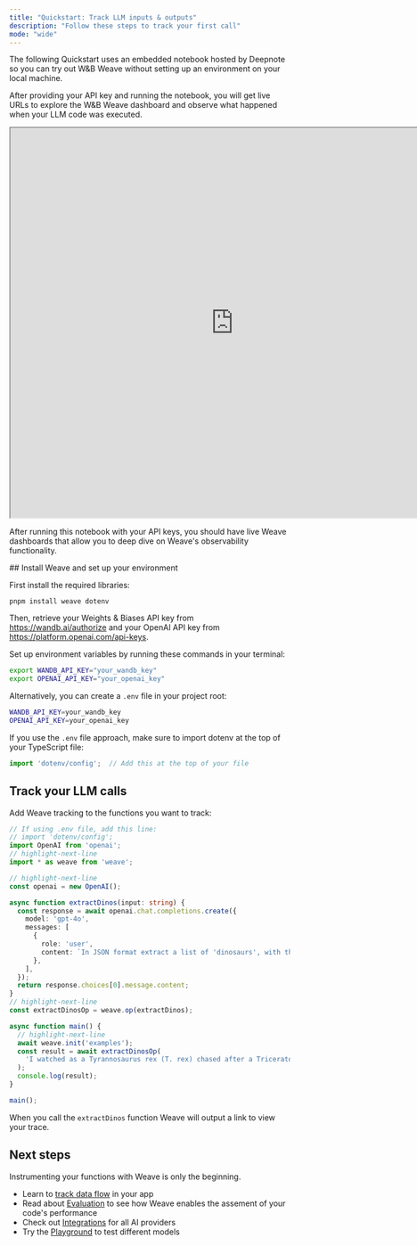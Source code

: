 ```yaml
---
title: "Quickstart: Track LLM inputs & outputs"
description: "Follow these steps to track your first call"
mode: "wide"
---
```


<Tabs>
<Tab title="Python">

The following Quickstart uses an embedded notebook hosted by Deepnote so you can try out W&B Weave 
without setting up an environment on your local machine.

After providing your API key and running the notebook, you will get live URLs to explore 
the W&B Weave dashboard and observe what happened when your LLM code was executed.

<iframe
  height="700"
  src="https://deepnote.com/app/weights-and-biases-10af/Weave-Quickstart-4a7f7fb1-5a3f-4961-9c36-aad0d2de2a0b?utm_source=app-settings&utm_medium=product-embed&utm_campaign=data-app&utm_content=4a7f7fb1-5a3f-4961-9c36-aad0d2de2a0b&__embedded=true"
  title="Weave Quickstart"
  width="800" 
  allowfullscreen>
</iframe>

After running this notebook with your API keys, you should have live Weave dashboards that
allow you to deep dive on Weave's observability functionality. 

</Tab>
<Tab title="TypeScript">
## Install Weave and set up your environment

First install the required libraries:

```shell
pnpm install weave dotenv
```

Then, retrieve your Weights & Biases API key from https://wandb.ai/authorize and your OpenAI API key from https://platform.openai.com/api-keys. 

Set up environment variables by running these commands in your terminal:

```bash
export WANDB_API_KEY="your_wandb_key"
export OPENAI_API_KEY="your_openai_key"
```

Alternatively, you can create a `.env` file in your project root:

```bash
WANDB_API_KEY=your_wandb_key
OPENAI_API_KEY=your_openai_key
```

If you use the `.env` file approach, make sure to import dotenv at the top of your TypeScript file:

```typescript
import 'dotenv/config';  // Add this at the top of your file
```

## Track your LLM calls

Add Weave tracking to the functions you want to track:

```typescript
// If using .env file, add this line:
// import 'dotenv/config';
import OpenAI from 'openai';
// highlight-next-line
import * as weave from 'weave';

// highlight-next-line
const openai = new OpenAI();

async function extractDinos(input: string) {
  const response = await openai.chat.completions.create({
    model: 'gpt-4o',
    messages: [
      {
        role: 'user',
        content: `In JSON format extract a list of 'dinosaurs', with their 'name', their 'common_name', and whether its 'diet' is a herbivore or carnivore: ${input}`,
      },
    ],
  });
  return response.choices[0].message.content;
}
// highlight-next-line
const extractDinosOp = weave.op(extractDinos);

async function main() {
  // highlight-next-line
  await weave.init('examples');
  const result = await extractDinosOp(
    'I watched as a Tyrannosaurus rex (T. rex) chased after a Triceratops (Trike), both carnivore and herbivore locked in an ancient dance. Meanwhile, a gentle giant Brachiosaurus (Brachi) calmly munched on treetops, blissfully unaware of the chaos below.'
  );
  console.log(result);
}

main();

```
When you call the `extractDinos` function Weave will output a link to view your trace.


</Tab>
</Tabs> 

## Next steps

Instrumenting your functions with Weave is only the beginning. 

- Learn to [track data flow](./tutorial-tracing_2) in your app
- Read about [Evaluation](/tutorial-eval) to see how Weave enables the assement of your code's performance
- Check out [Integrations](./guides/integrations/index) for all AI providers
- Try the [Playground](./guides/tools/playground) to test different models 